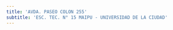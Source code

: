 ```yaml
---
title: 'AVDA. PASEO COLON 255'
subtitle: 'ESC. TEC. N° 15 MAIPU - UNIVERSIDAD DE LA CIUDAD'
---
```



